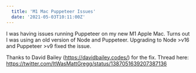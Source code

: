 ```yaml
---
  title: 'M1 Mac Puppeteer Issues'
  date: '2021-05-03T10:11:00Z'
---
```


I was having issues running Puppeteer on my new M1 Apple Mac. Turns out I was
using an old version of Node and Puppeteer. Upgrading to Node >v16 and
Puppeteer >v9 fixed the issue.

Thanks to David Bailey (https://davidbailey.codes/) for the fix. Thread here:
https://twitter.com/ItWasMattGregg/status/1387051639207387136
